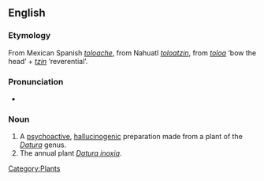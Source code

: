 ==English==

===Etymology===
From Mexican Spanish ''[[#Spanish|toloache]]'', from Nahuatl ''[[toloatzin]]'', from ''[[toloa]]'' ‘bow the head’ + ''[[tzin]]'' ‘reverential’.

===Pronunciation===
* {{IPA|/tɒlˈwætʃi/}}

===Noun===
{{en-noun|-}}

# A [[psychoactive]], [[hallucinogenic]] preparation made from a plant of the ''[[Datura]]'' genus.
# The annual plant ''[[Datura inoxia]]''.

[[Category:Plants]]